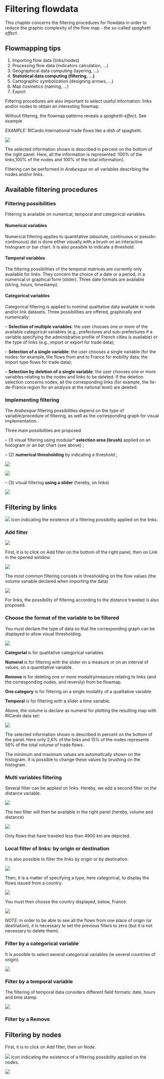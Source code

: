 # Filtering flowdata

This chapter concerns the filtering procedures for flowdata in order to reduce the graphic complexity of the flow map - the so-called *spaghetti effect*.

::: callout-tip
## Flowmapping tips

1.  Importing flow data (links/nodes)
2.  Processing flow data (indicators calculation, ...)
3.  Geographical data computing (layering, ...)
4.  **Statistical data computing (filtering, ...)**
5.  Cartographic symbolization (designing arrows, ...)
6.  Map cosmetics (naming, ...)
7.  Export
:::

Filtering procedures are also important to select useful information: links and/or nodes to obtain an interesting flowmap.

Without filtering, the flowmap patterns reveals a *spaghetti-effect*. See example

*EXAMPLE:* RICardo international trade flows like a dish of spaghetti.

![](images/RICardo_spaghetti.png){fig-align="left"}

The selected information shown is described in percent on the bottom of the right panel. Here, all the information is represented :100% of the links,100% of the nodes and 100% of the total information).

Filtering can be performed in *Arabesque* on all variables describing the nodes and/or links.

## Available filtering procedures

### Filtering possibilities

Filtering is available on numerical, temporal and categorical variables.

#### Numerical variables

Numerical filtering applies to quantitative (absolute, continuous or pseudo-continuous) dat is done either visually with a brush on an interactive histogram or bar chart. It is also possible to indicate a threshold.

#### Temporal variables

The filtering possibilities of the temporal matrices are currently only available for links. They concern the choice of a date or a period, in a numerical or graphical form (slider). Three date formats are available (string, hours, timestamp).

#### Categorical variables

Categorical filtering is applied to nominal qualitative data available in node and/or link datasets. Three possibilities are offered, graphically and numerically:

-- **Selection of multiple variables**: the user chooses one or more of the available categorical variables (e.g., prefectures and sub-prefectures if a variable specifying the administrative profile of French cities is available) or the type of links (e.g., import or export for trade data);

-- **Selection of a single variable**: the user chooses a single variable (for the nodes: for example, the flows from and to France for mobility data; the import type flows for trade data);

-- **Selection by deletion of a single variable**: the user chooses one or more variables relating to the nodes and links to be deleted. If the deletion selection concerns nodes, all the corresponding links (for example, the Ile-de-France region for an analysis at the national level) are deleted.

### Implementing filtering

The *Arabesque* filtering possibilities depend on the type of variable/procedure of filtering, as well as the corresponding graph for visual implementation.

Three main possibilities are proposed

-- (1) visual filtering using modular\* **selection area (brush)** applied on an histogram or an bar chart (see above) ;

-- (2) **numerical thresholding** by indicating a threshold ;

![](images/schema_histogram.png)

![](images/schema_BarChart.png)

-- (3) visual filtering **using a slider** (hereby, on links)

![](images/schema_Slider_temp.png)

## Filtering by links

![](images/icon_links_filtering.png) Icon indicating the existence of a filtering possibility applied on the links.

### Add filter

![](images/Add_filter.PNG)

First, it is to click on Add filter on the bottom of the right panel, then on Link in the opened window.

![](images/Add_filter_links1.png)

The most common filtering consists in thresholding on the flow values (the volume variable declared when importing the data)

![](images/Add_filter_links_volume.png)

For links, the possibility of filtering according to the distance traveled is also proposed.

### Choose the format of the variable to be filtered

You must declare the type of data so that the corresponding graph can be displayed to allow visual thresholding.

![](images/Add_filter_links.png)

**Categorial** is for qualitative categorical variables

**Numeral** is for filtering with the slider on a measure or on an interval of values, on a quantitative variable.

**Remove** is for deleting one or more modality/measure relating to links (and the corresponding nodes, and reversly) from be flowmap.

**One category** is for filtering on a single modality of a qualitative variable

**Temporal** is for filtering with a slider a time variable.

Above, the volume is declare as numeral for plotting the resulting map with RICardo data set:

![](images/RICardo_filter_links_numeral.png)

The selected information shown is described in percent on the bottom of the panel. Here only 2,6% of the links and 15% of the nodes represents 56% of the total volume of trade flows.

The minimum and maximum values are automatically shown on the histogram. It is possible to change these values by brushing on the histogram.

### Multi variables filtering

Several filter can be applied on links. Hereby, we add a second filter on the distance variable.

![](images/Add_filter_links_dist.png)

The two filter will then be available in the right panel (hereby, volume and distance)

![](images/Add_links_filter_vol_distance.png)

Only flows that have traveled less than 4900 km are depicted.

### Local filter of links: by origin or destination

It is also possible to filter the links by origin or by destination.

![](images/Add_links_filter_origin.png)

Then, it is a matter of specifying a type, here categorical, to display the flows issued from a country.

![](images/Add_filter_links_origin_categorial.png)

You must then choose the country displayed, below, France.

![](images/Add_links_filter_origin_France.png)

*NOTE*: in order to be able to see all the flows from one place of origin (or destination), it is necessary to set the previous filters to zero (but it is not necessary to delete them).

### Filter by a categorical variable

It is possible to select several categorical variables (ie several countries of origin).

![](images/Add_filter_links_category.png)

### Filter by a temporal variable

The filtering of temporal data considers different field formats: date, hours and time stamp.

![](images/Add_filter_links_temporal.png)

### Filter by a Remove

## Filtering by nodes

First, it is to click on Add filter, then on Node.

![](images/icon_nodes_filtering.png) Icon indicating the existence of a filtering possibility applied on the nodes.

![](images/Add_filter_nodes1.png)
